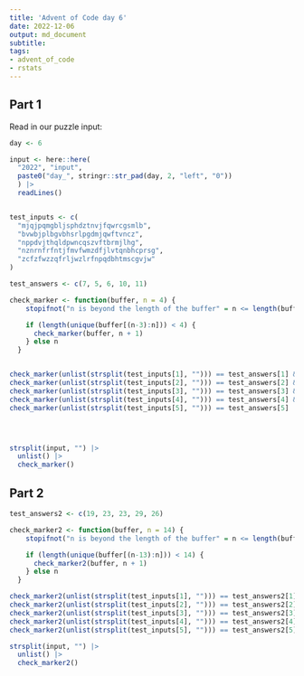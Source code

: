 ```yaml
---
title: 'Advent of Code day 6'
date: 2022-12-06
output: md_document
subtitle: 
tags: 
- advent_of_code
- rstats
---
```


## Part 1

Read in our puzzle input:


```r

day <- 6

input <- here::here(
  "2022", "input",
  paste0("day_", stringr::str_pad(day, 2, "left", "0"))
  ) |>
  readLines()


test_inputs <- c(
  "mjqjpqmgbljsphdztnvjfqwrcgsmlb",
  "bvwbjplbgvbhsrlpgdmjqwftvncz",
  "nppdvjthqldpwncqszvftbrmjlhg",
  "nznrnfrfntjfmvfwmzdfjlvtqnbhcprsg",
  "zcfzfwzzqfrljwzlrfnpqdbhtmscgvjw"
)

test_answers <- c(7, 5, 6, 10, 11)
```


```r

check_marker <- function(buffer, n = 4) {
    stopifnot("n is beyond the length of the buffer" = n <= length(buffer))

    if (length(unique(buffer[(n-3):n])) < 4) {
      check_marker(buffer, n + 1)
    } else n
  }


check_marker(unlist(strsplit(test_inputs[1], ""))) == test_answers[1] &
check_marker(unlist(strsplit(test_inputs[2], ""))) == test_answers[2] & 
check_marker(unlist(strsplit(test_inputs[3], ""))) == test_answers[3] & 
check_marker(unlist(strsplit(test_inputs[4], ""))) == test_answers[4] & 
check_marker(unlist(strsplit(test_inputs[5], ""))) == test_answers[5]




strsplit(input, "") |>
  unlist() |>
  check_marker()

```

## Part 2

```r
test_answers2 <- c(19, 23, 23, 29, 26)

check_marker2 <- function(buffer, n = 14) {
    stopifnot("n is beyond the length of the buffer" = n <= length(buffer))

    if (length(unique(buffer[(n-13):n])) < 14) {
      check_marker2(buffer, n + 1)
    } else n
  }

check_marker2(unlist(strsplit(test_inputs[1], ""))) == test_answers2[1] &
check_marker2(unlist(strsplit(test_inputs[2], ""))) == test_answers2[2] & 
check_marker2(unlist(strsplit(test_inputs[3], ""))) == test_answers2[3] & 
check_marker2(unlist(strsplit(test_inputs[4], ""))) == test_answers2[4] & 
check_marker2(unlist(strsplit(test_inputs[5], ""))) == test_answers2[5]

strsplit(input, "") |>
  unlist() |>
  check_marker2()

```